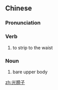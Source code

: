 ==Chinese==
{{zh-forms|type=12}}

===Pronunciation===
{{zh-pron
|m=guāngbǎngzi
|cat=v,n
}}

===Verb===
{{zh-verb}}

# to strip to the waist

===Noun===
{{zh-noun}}

# bare upper body

[[zh:光膀子]]